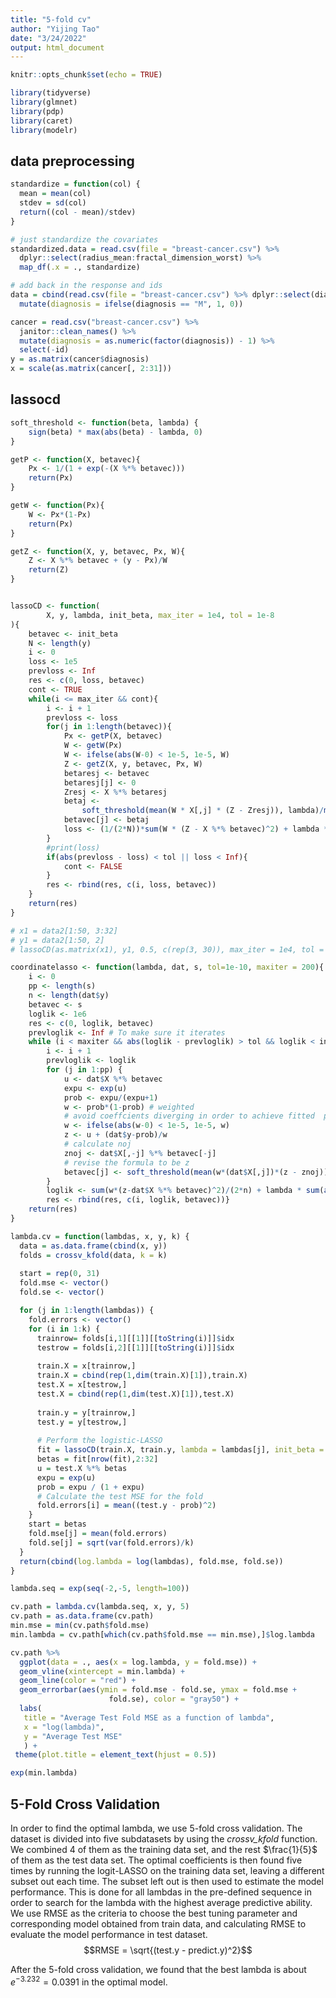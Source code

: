 ```yaml
---
title: "5-fold cv"
author: "Yijing Tao"
date: "3/24/2022"
output: html_document
---
```


```r
knitr::opts_chunk$set(echo = TRUE)

library(tidyverse)
library(glmnet)
library(pdp)
library(caret)
library(modelr)
```

## data preprocessing

```r
standardize = function(col) {
  mean = mean(col)
  stdev = sd(col)
  return((col - mean)/stdev)
}

# just standardize the covariates
standardized.data = read.csv(file = "breast-cancer.csv") %>% 
  dplyr::select(radius_mean:fractal_dimension_worst) %>% 
  map_df(.x = ., standardize)

# add back in the response and ids
data = cbind(read.csv(file = "breast-cancer.csv") %>% dplyr::select(diagnosis), standardized.data) %>% 
  mutate(diagnosis = ifelse(diagnosis == "M", 1, 0))

cancer = read.csv("breast-cancer.csv") %>% 
  janitor::clean_names() %>% 
  mutate(diagnosis = as.numeric(factor(diagnosis)) - 1) %>% 
  select(-id)
y = as.matrix(cancer$diagnosis)
x = scale(as.matrix(cancer[, 2:31]))
```

## lassocd
```r
soft_threshold <- function(beta, lambda) {
    sign(beta) * max(abs(beta) - lambda, 0)
}

getP <- function(X, betavec){
    Px <- 1/(1 + exp(-(X %*% betavec)))
    return(Px)
}

getW <- function(Px){
    W <- Px*(1-Px)
    return(Px)
}

getZ <- function(X, y, betavec, Px, W){
    Z <- X %*% betavec + (y - Px)/W
    return(Z)
}


lassoCD <- function(
        X, y, lambda, init_beta, max_iter = 1e4, tol = 1e-8
){
    betavec <- init_beta
    N <- length(y)
    i <- 0
    loss <- 1e5
    prevloss <- Inf
    res <- c(0, loss, betavec)
    cont <- TRUE
    while(i <= max_iter && cont){
        i <- i + 1
        prevloss <- loss
        for(j in 1:length(betavec)){
            Px <- getP(X, betavec)
            W <- getW(Px)
            W <- ifelse(abs(W-0) < 1e-5, 1e-5, W)
            Z <- getZ(X, y, betavec, Px, W)
            betaresj <- betavec
            betaresj[j] <- 0
            Zresj <- X %*% betaresj
            betaj <- 
                soft_threshold(mean(W * X[,j] * (Z - Zresj)), lambda)/mean(W * X[,j] * X[,j])
            betavec[j] <- betaj
            loss <- (1/(2*N))*sum(W * (Z - X %*% betavec)^2) + lambda * sum(abs(betavec))
        }
        #print(loss)
        if(abs(prevloss - loss) < tol || loss < Inf){
            cont <- FALSE
        }
        res <- rbind(res, c(i, loss, betavec))
    }
    return(res)
}

# x1 = data2[1:50, 3:32]
# y1 = data2[1:50, 2]
# lassoCD(as.matrix(x1), y1, 0.5, c(rep(3, 30)), max_iter = 1e4, tol = 1e-8)

coordinatelasso <- function(lambda, dat, s, tol=1e-10, maxiter = 200){
    i <- 0 
    pp <- length(s)
    n <- length(dat$y)
    betavec <- s
    loglik <- 1e6
    res <- c(0, loglik, betavec)
    prevloglik <- Inf # To make sure it iterates 
    while (i < maxiter && abs(loglik - prevloglik) > tol && loglik < inf) {
        i <- i + 1 
        prevloglik <- loglik
        for (j in 1:pp) {
            u <- dat$X %*% betavec
            expu <- exp(u) 
            prob <- expu/(expu+1)
            w <- prob*(1-prob) # weighted
            # avoid coeffcients diverging in order to achieve fitted  probabilities of 0 or 1.
            w <- ifelse(abs(w-0) < 1e-5, 1e-5, w)
            z <- u + (dat$y-prob)/w
            # calculate noj
            znoj <- dat$X[,-j] %*% betavec[-j]
            # revise the formula to be z
            betavec[j] <- soft_threshold(mean(w*(dat$X[,j])*(z - znoj)), lambda)/(mean(w*dat$X[,j]*dat$X[,j]))
        }
        loglik <- sum(w*(z-dat$X %*% betavec)^2)/(2*n) + lambda * sum(abs(betavec))
        res <- rbind(res, c(i, loglik, betavec))}  
    return(res)
}
```

```r
lambda.cv = function(lambdas, x, y, k) {
  data = as.data.frame(cbind(x, y))
  folds = crossv_kfold(data, k = k)
  
  start = rep(0, 31)
  fold.mse <- vector()
  fold.se <- vector()

  for (j in 1:length(lambdas)) {
    fold.errors <- vector()
    for (i in 1:k) {
      trainrow= folds[i,1][[1]][[toString(i)]]$idx
      testrow = folds[i,2][[1]][[toString(i)]]$idx
      
      train.X = x[trainrow,] 
      train.X = cbind(rep(1,dim(train.X)[1]),train.X)
      test.X = x[testrow,] 
      test.X = cbind(rep(1,dim(test.X)[1]),test.X)
      
      train.y = y[trainrow,] 
      test.y = y[testrow,] 
      
      # Perform the logistic-LASSO
      fit = lassoCD(train.X, train.y, lambda = lambdas[j], init_beta = start)
      betas = fit[nrow(fit),2:32]
      u = test.X %*% betas
      expu = exp(u)
      prob = expu / (1 + expu)
      # Calculate the test MSE for the fold
      fold.errors[i] = mean((test.y - prob)^2)
    }
    start = betas
    fold.mse[j] = mean(fold.errors)
    fold.se[j] = sqrt(var(fold.errors)/k)
  }
  return(cbind(log.lambda = log(lambdas), fold.mse, fold.se))
}

lambda.seq = exp(seq(-2,-5, length=100))

cv.path = lambda.cv(lambda.seq, x, y, 5)
cv.path = as.data.frame(cv.path)
min.mse = min(cv.path$fold.mse)
min.lambda = cv.path[which(cv.path$fold.mse == min.mse),]$log.lambda

cv.path %>%
  ggplot(data = ., aes(x = log.lambda, y = fold.mse)) +
  geom_vline(xintercept = min.lambda) +
  geom_line(color = "red") +
  geom_errorbar(aes(ymin = fold.mse - fold.se, ymax = fold.mse + 
                      fold.se), color = "gray50") +
  labs(
   title = "Average Test Fold MSE as a function of lambda",
   x = "log(lambda)",
   y = "Average Test MSE"
   ) +
 theme(plot.title = element_text(hjust = 0.5))

exp(min.lambda)
```

## 5-Fold Cross Validation

In order to find the optimal lambda, we use 5-fold cross validation. The dataset is divided into five subdatasets by using the *crossv_kfold* function. We combined 4 of them as the training data set, and the rest $\frac{1}{5}$ of them as the test data set. The optimal coefficients is then found five times by running the logit-LASSO on the training data set, leaving a different subset out each time. The subset left out is then used to estimate the model performance. This is done for all lambdas in the pre-defined sequence in order to search for the lambda with the highest average predictive ability. 
We use RMSE as the criteria to choose the best tuning parameter and corresponding model obtained from train data, and calculating RMSE to evaluate the model performance in test dataset.
$$RMSE = \sqrt{(test.y - predict.y)^2}$$

After the 5-fold cross validation, we found that the best lambda is about $e^{-3.232} = 0.0391$ in the optimal model. 